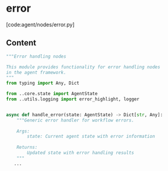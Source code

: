 # error

[code:agent/nodes/error.py]

## Content

```python
"""Error handling nodes

This module provides functionality for error handling nodes
in the agent framework.
"""
from typing import Any, Dict

from ..core.state import AgentState
from ..utils.logging import error_highlight, logger


async def handle_error(state: AgentState) -> Dict[str, Any]:
    """Generic error handler for workflow errors.
    
    Args:
        state: Current agent state with error information
        
    Returns:
        Updated state with error handling results
    """
   ...
```